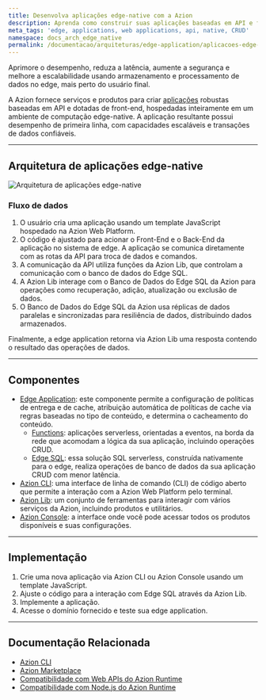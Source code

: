 ```yaml
---
title: Desenvolva aplicações edge-native com a Azion
description: Aprenda como construir suas aplicações baseadas em API e front-end inteiramente no edge, utilizando computação edge-native.
meta_tags: 'edge, applications, web applications, api, native, CRUD'
namespace: docs_arch_edge_native
permalink: /documentacao/arquiteturas/edge-application/aplicacoes-edge-native/
---
```


Aprimore o desempenho, reduza a latência, aumente a segurança e melhore a escalabilidade usando armazenamento e processamento de dados no edge, mais perto do usuário final.

A Azion fornece serviços e produtos para criar [aplicações](https://www.azion.com/pt-br/solucoes/aplicacoes-edge-native/) robustas baseadas em API e dotadas de front-end, hospedadas inteiramente em um ambiente de computação edge-native. A aplicação resultante possui desempenho de primeira linha, com capacidades escaláveis e transações de dados confiáveis.

---

## Arquitetura de aplicações edge-native

![Arquitetura de aplicações edge-native](/assets/docs/images/uploads/edge-native-arch.png) 

### Fluxo de dados

1. O usuário cria uma aplicação usando um template JavaScript hospedado na Azion Web Platform. 
2. O código é ajustado para acionar o Front-End e o Back-End da aplicação no sistema de edge. A aplicação se comunica diretamente com as rotas da API para troca de dados e comandos.
3. A comunicação da API utiliza funções da Azion Lib, que controlam a comunicação com o banco de dados do Edge SQL.
4. A Azion Lib interage com o Banco de Dados do Edge SQL da Azion para operações como recuperação, adição, atualização ou exclusão de dados.
5. O Banco de Dados do Edge SQL da Azion usa réplicas de dados paralelas e sincronizadas para resiliência de dados, distribuindo dados armazenados.

Finalmente, a edge application retorna via Azion Lib uma resposta contendo o resultado das operações de dados.

---

## Componentes

- [Edge Application](/pt-br/documentacao/produtos/build/edge-application/): este componente permite a configuração de políticas de entrega e de cache, atribuição automática de políticas de cache via regras baseadas no tipo de conteúdo, e determina o cacheamento do conteúdo.
    - [Functions](/pt-br/documentacao/produtos/build/edge-application/edge-functions/): aplicações serverless, orientadas a eventos, na borda da rede que acomodam a lógica da sua aplicação, incluindo operações CRUD.
    - [Edge SQL](/pt-br/documentacao/produtos/store/edge-sql/): essa solução SQL serverless, construída nativamente para o edge, realiza operações de banco de dados da sua aplicação CRUD com menor latência.
- [Azion CLI](/pt-br/documentacao/produtos/azion-cli/visao-geral/): uma interface de linha de comando (CLI) de código aberto que permite a interação com a Azion Web Platform pelo terminal.
- [Azion Lib](https://github.com/aziontech/lib): um conjunto de ferramentas para interagir com vários serviços da Azion, incluindo produtos e utilitários.
- [Azion Console](/pt-br/documentacao/produtos/guias/conhecendo-o-azion-console/): a interface onde você pode acessar todos os produtos disponíveis e suas configurações.

---

## Implementação

1. Crie uma nova aplicação via Azion CLI ou Azion Console usando um template JavaScript.
2. Ajuste o código para a interação com Edge SQL através da Azion Lib. 
3. Implemente a aplicação. 
4. Acesse o domínio fornecido e teste sua edge application.

---

##  Documentação Relacionada

- [Azion CLI](/pt-br/documentacao/produtos/azion-cli/visao-geral/)
- [Azion Marketplace](/pt-br/documentacao/produtos/marketplace/)
- [Compatibilidade com Web APIs do Azion Runtime](/pt-br/documentacao/produtos/devtools/azion-edge-runtime/compatibilidade-frameworks/)
- [Compatibilidade com Node.js do Azion Runtime](/pt-br/documentacao/produtos/devtools/azion-edge-runtime/compatibilidade/node/)

